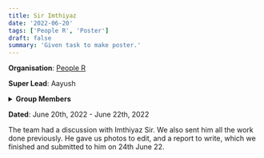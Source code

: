 ```yaml
---
title: Sir Imthiyaz
date: '2022-06-20'
tags: ['People R', 'Poster']
draft: false
summary: 'Given task to make poster.'
---
```


**Organisation**: [People R](https://people.1ngo.in/#Home)

**Super Lead**: Aayush

<details className="mb-12">

<summary>
  <strong style={{ color: '#ec4899', cursor: 'pointer' }}>Group Members</strong>
</summary>
`1. Pavitra Satish (Group Lead)`

`2. Ayush Saraf`

`3. Diya Kulkarni`

`4. Siddharthareddy Dav`

`5. Atiq Urrehaman`

`6. Divyanshu`

</details>

**Dated**: June 20th, 2022 - June 22th, 2022

The team had a discussion with Imthiyaz Sir.
We also sent him all the work done previously.
He gave us photos to edit, and a report to write, which we finished and submitted to him on 24th June 22.
